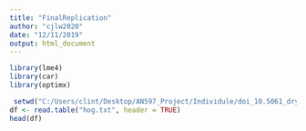 ```yaml
---
title: "FinalReplication"
author: "cjlw2020"
date: "12/11/2019"
output: html_document
---
```


```r
library(lme4)
library(car)
library(optimx)
```

```r
 setwd("C:/Users/clint/Desktop/AN597_Project/Individule/doi_10.5061_dryad.0r31r__v1")
df <- read.table("hog.txt", header = TRUE)
head(df)
```



